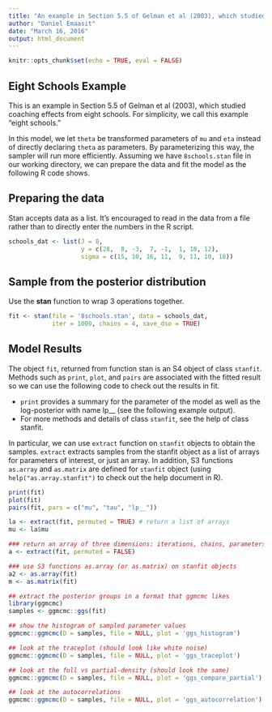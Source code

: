 ```yaml
---
title: "An example in Section 5.5 of Gelman et al (2003), which studied coaching effects from eight schools"
author: "Daniel Emaasit"
date: "March 16, 2016"
output: html_document
---
```


```r
knitr::opts_chunk$set(echo = TRUE, eval = FALSE)
```

## Eight Schools Example
This is an example in Section 5.5 of Gelman et al (2003), which studied coaching effects from eight schools. For simplicity, we call this example "eight schools."

In this model, we let `theta` be transformed parameters of `mu` and `eta` instead of directly declaring `theta` as parameters. By parameterizing this way, the sampler will run more efficiently. Assuming we have `8schools.stan` file in our working directory, we can prepare the data and fit the model as the following R code shows.

## Preparing the data
Stan accepts data as a list. It's encouraged to read in the data from a file rather than to directly enter the numbers in the R script.

```r
schools_dat <- list(J = 8, 
                    y = c(28,  8, -3,  7, -1,  1, 18, 12),
                    sigma = c(15, 10, 16, 11,  9, 11, 10, 18))

```

## Sample from the posterior distribution
Use the **stan** function to wrap 3 operations together.

```r
fit <- stan(file = '8schools.stan', data = schools_dat, 
            iter = 1000, chains = 4, save_dso = TRUE)
```

## Model Results
The object `fit`, returned from function stan is an S4 object of class `stanfit`. Methods such as `print`, `plot`, and `pairs` are associated with the fitted result so we can use the following code to check out the results in fit.   

* `print` provides a summary for the parameter of the model as well as the log-posterior with name lp__ (see the following example output).   
* For more methods and details of class `stanfit`, see the help of class stanfit.

In particular, we can use `extract` function on `stanfit` objects to obtain the samples. `extract` extracts samples from the stanfit object as a list of arrays for parameters of interest, or just an array. In addition, S3 functions `as.array` and `as.matrix` are defined for `stanfit` object (using `help("as.array.stanfit")` to check out the help document in R).
```r
print(fit)
plot(fit)
pairs(fit, pars = c("mu", "tau", "lp__"))

la <- extract(fit, permuted = TRUE) # return a list of arrays 
mu <- la$mu 

### return an array of three dimensions: iterations, chains, parameters 
a <- extract(fit, permuted = FALSE) 

### use S3 functions as.array (or as.matrix) on stanfit objects
a2 <- as.array(fit)
m <- as.matrix(fit)

## extract the posterior groups in a format that ggmcmc likes
library(ggmcmc)
samples <- ggmcmc::ggs(fit)

## show the histogram of sampled parameter values
ggmcmc::ggmcmc(D = samples, file = NULL, plot = 'ggs_histogram')

## look at the traceplot (should look like white noise)
ggmcmc::ggmcmc(D = samples, file = NULL, plot = 'ggs_traceplot')

## look at the full vs partial-density (should look the same)
ggmcmc::ggmcmc(D = samples, file = NULL, plot = 'ggs_compare_partial')

## look at the autocorrelations
ggmcmc::ggmcmc(D = samples, file = NULL, plot = 'ggs_autocorrelation')
```

